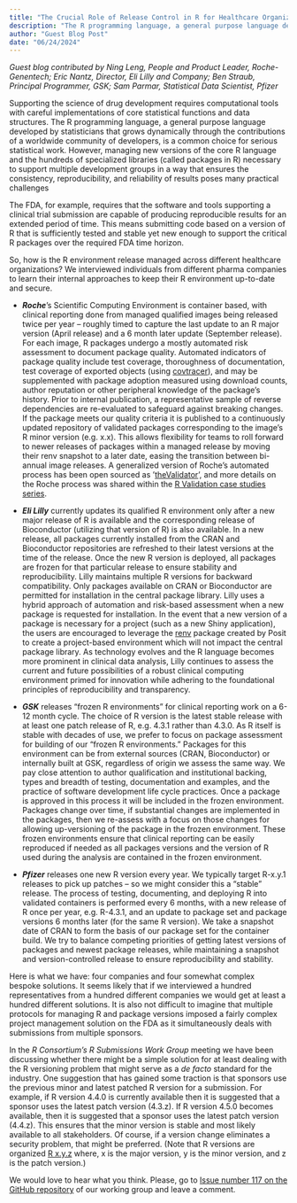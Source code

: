 ```yaml
---
title: "The Crucial Role of Release Control in R for Healthcare Organizations"
description: "The R programming language, a general purpose language developed by statisticians that grows dynamically through the contributions of a worldwide community of developers, is a common choice for serious statistical work."
author: "Guest Blog Post"
date: "06/24/2024"
---
```


_Guest blog contributed by Ning Leng, People and Product Leader, Roche-Genentech; Eric Nantz, Director, Eli Lilly and Company; Ben Straub, Principal Programmer, GSK; Sam Parmar, Statistical Data Scientist, Pfizer_

Supporting the science of drug development requires computational tools with careful implementations of core statistical functions and data structures. The R programming language, a general purpose language developed by statisticians that grows dynamically through the contributions of a worldwide community of developers, is a common choice for serious statistical work. However, managing new versions of the core R language and the hundreds of specialized libraries (called packages in R) necessary to support multiple development groups in a way that ensures the consistency, reproducibility, and reliability of results poses many practical challenges 

The FDA, for example, requires that the software and tools supporting a clinical trial submission are capable of producing reproducible results for an extended period of time. This means submitting code based on a version of R that is sufficiently tested and stable yet new enough to support the critical R packages over the required FDA time horizon.

So, how is the R environment release managed across different healthcare organizations?  We interviewed individuals from different pharma companies to learn their internal approaches to keep their R environment up-to-date and secure.

* **_Roche_**’s Scientific Computing Environment is container based, with clinical reporting done from managed qualified images being released twice per year – roughly timed to capture the last update to an R major version (April release) and a 6 month later update (September release). For each image, R packages undergo a mostly automated risk assessment to document package quality. Automated indicators of package quality include test coverage, thoroughness of documentation, test coverage of exported objects (using [covtracer](https://github.com/Genentech/covtracer)), and may be supplemented with package adoption measured using download counts, author reputation or other peripheral knowledge of the package’s history. Prior to internal publication, a representative sample of reverse dependencies are re-evaluated to safeguard against breaking changes. If the package meets our quality criteria it is published to a continuously updated repository of validated packages corresponding to the image’s R minor version (e.g. x.x). This allows flexibility for teams to roll forward to newer releases of packages within a managed release by moving their renv snapshot to a later date, easing the transition between bi-annual image releases. A generalized version of Roche’s automated process has been open sourced as ‘[theValidator](https://github.com/marketplace/actions/r-package-validation-report)‘, and more details on the Roche process was shared within the [R Validation case studies series](https://github.com/pharmaR/case_studies/blob/main/Roche_Rpkg_validation_2022.pdf).

* **_Eli Lilly_** currently updates its qualified R environment only after a new major release of R is available and the corresponding release of Bioconductor (utilizing that version of R) is also available. In a new release, all packages currently installed from the CRAN and Bioconductor repositories are refreshed to their latest versions at the time of the release. Once the new R version is deployed, all packages are frozen for that particular release to ensure stability and reproducibility. Lilly maintains multiple R versions for backward compatibility. Only packages available on CRAN or Bioconductor are permitted for installation in the central package library. Lilly uses a hybrid approach of automation and risk-based assessment when a new package is requested for installation. In the event that a new version of a package is necessary for a project (such as a new Shiny application), the users are encouraged to leverage the [renv](https://cran.r-project.org/package=renv) package created by Posit to create a project-based environment which will not impact the central package library. As technology evolves and the R language becomes more prominent in clinical data analysis, Lilly continues to assess the current and future possibilities of a robust clinical computing environment primed for innovation while adhering to the foundational principles of reproducibility and transparency.

* **_GSK_** releases “frozen R environments” for clinical reporting work on a 6-12 month cycle.  The choice of R version is the latest stable release with at least one patch release of R, e.g. 4.3.1 rather than 4.3.0.  As R itself is stable with decades of use, we prefer to focus on package assessment for building of our “frozen R environments.”  Packages for this environment can be from external sources (CRAN, Bioconductor) or internally built at GSK, regardless of origin we assess the same way.  We pay close attention to author qualification and institutional backing, types and breadth of testing, documentation and examples, and the practice of software development life cycle practices.  Once a package is approved in this process it will be included in the frozen environment.  Packages change over time, if substantial changes are implemented in the packages, then we re-assess with a focus on those changes for allowing up-versioning of the package in the frozen environment.  These frozen environments ensure that clinical reporting can be easily reproduced if needed as all packages versions and the version of R used during the analysis are contained in the frozen environment.  

* **_Pfizer_** releases one new R version every year. We typically target R-x.y.1 releases to pick up patches – so we might consider this a “stable” release. The process of testing, documenting, and deploying R into validated containers is performed every 6 months, with a new release of R once per year, e.g. R-4.3.1, and an update to package set and package versions 6 months later (for the same R version). We take a snapshot date of CRAN to form the basis of our package set for the container build. We try to balance competing priorities of getting latest versions of packages and newest package releases, while maintaining a snapshot and version-controlled release to ensure reproducibility and stability.

Here is what we have: four companies and four somewhat complex bespoke solutions. It seems likely that if we interviewed a hundred representatives from a hundred different companies we would get at least a hundred different solutions. It is also not difficult to imagine that multiple protocols for managing R and package versions imposed a fairly complex project management solution on the FDA as it simultaneously deals with submissions from multiple sponsors.

In the _R Consortium’s R Submissions Work Group_ meeting we have been discussing whether there might be a simple solution for at least dealing with the R versioning problem that might serve as a _de facto_ standard for the industry. One suggestion that has gained some traction is that sponsors use the previous minor and latest patched R version for a submission. For example, if R version 4.4.0 is currently available then it is suggested that a sponsor uses the latest patch version (4.3.z). If R version 4.5.0 becomes available, then it is suggested that a sponsor uses the latest patch version (4.4.z). This ensures that the minor version is stable and most likely available to all stakeholders. Of course, if a version change eliminates a security problem, that might be preferred. (Note that R versions are organized [R x.y.z](https://semver.org/) where, x is the major version, y is the minor version, and z is the patch version.)

We would love to hear what you think. Please, go to [Issue number 117 on the GitHub repository](https://github.com/RConsortium/submissions-wg/issues/117) of our working group and leave a comment.
